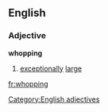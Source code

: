 ==English==
===Adjective===
'''whopping'''
#[[exceptionally]] [[large]]
[[Category:English adjectives]]

[[fr:whopping]]